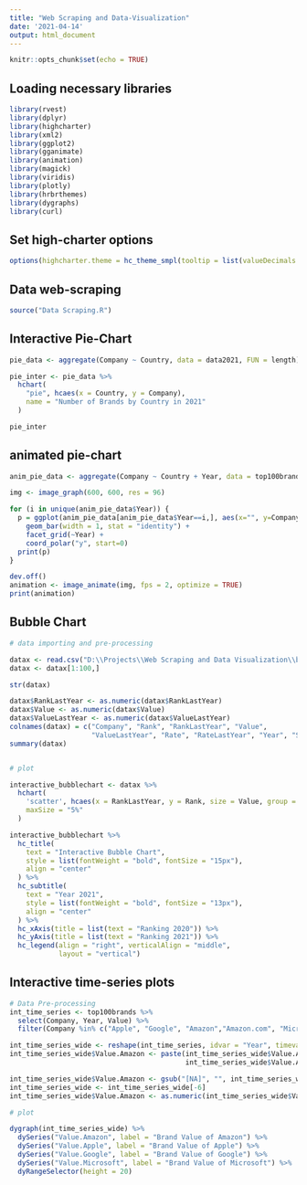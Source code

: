 ---
title: "Web Scraping and Data-Visualization"
date: '2021-04-14'
output: html_document
---

```{r setup, include=FALSE}
knitr::opts_chunk$set(echo = TRUE)
```

## Loading necessary libraries
```{r message=FALSE, warning=FALSE}
library(rvest)
library(dplyr)
library(highcharter) 
library(xml2)
library(ggplot2)
library(gganimate)
library(animation)
library(magick)
library(viridis)
library(plotly)
library(hrbrthemes)
library(dygraphs)
library(curl)
```

## Set high-charter options
```{r message=FALSE, warning=FALSE}
options(highcharter.theme = hc_theme_smpl(tooltip = list(valueDecimals = 2)))
```

## Data web-scraping
```{r message=FALSE, warning=FALSE}
source("Data Scraping.R")
```

## Interactive Pie-Chart
```{r message=FALSE, warning=FALSE}
pie_data <- aggregate(Company ~ Country, data = data2021, FUN = length)  

pie_inter <- pie_data %>%
  hchart(
    "pie", hcaes(x = Country, y = Company),
    name = "Number of Brands by Country in 2021"
  )

pie_inter
```

## animated pie-chart
```{r message=FALSE, warning=FALSE}
anim_pie_data <- aggregate(Company ~ Country + Year, data = top100brands, FUN = length)

img <- image_graph(600, 600, res = 96)

for (i in unique(anim_pie_data$Year)) {
  p = ggplot(anim_pie_data[anim_pie_data$Year==i,], aes(x="", y=Company, fill= Country, frame=Year))+
    geom_bar(width = 1, stat = "identity") + 
    facet_grid(~Year) +
    coord_polar("y", start=0) 
  print(p)
}

dev.off()
animation <- image_animate(img, fps = 2, optimize = TRUE)
print(animation)
```

## Bubble Chart
```{r message=FALSE, warning=FALSE}
# data importing and pre-processing

datax <- read.csv("D:\\Projects\\Web Scraping and Data Visualization\\book3.csv")
datax <- datax[1:100,]

str(datax)

datax$RankLastYear <- as.numeric(datax$RankLastYear)
datax$Value <- as.numeric(datax$Value)
datax$ValueLastYear <- as.numeric(datax$ValueLastYear)
colnames(datax) = c("Company", "Rank", "RankLastYear", "Value",
                    "ValueLastYear", "Rate", "RateLastYear", "Year", "Sector")
summary(datax)


# plot

interactive_bubblechart <- datax %>% 
  hchart(
    'scatter', hcaes(x = RankLastYear, y = Rank, size = Value, group = Sector),
    maxSize = "5%"
  )

interactive_bubblechart %>%
  hc_title(
    text = "Interactive Bubble Chart",
    style = list(fontWeight = "bold", fontSize = "15px"),
    align = "center"
  ) %>% 
  hc_subtitle(
    text = "Year 2021", 
    style = list(fontWeight = "bold", fontSize = "13px"),
    align = "center"
  ) %>%
  hc_xAxis(title = list(text = "Ranking 2020")) %>%
  hc_yAxis(title = list(text = "Ranking 2021")) %>%
  hc_legend(align = "right", verticalAlign = "middle", 
            layout = "vertical") 
```

## Interactive time-series plots
```{r message=FALSE, warning=FALSE}
# Data Pre-processing
int_time_series <- top100brands %>%
  select(Company, Year, Value) %>%
  filter(Company %in% c("Apple", "Google", "Amazon","Amazon.com", "Microsoft"))

int_time_series_wide <- reshape(int_time_series, idvar = "Year", timevar = "Company", direction = "wide")
int_time_series_wide$Value.Amazon <- paste(int_time_series_wide$Value.Amazon,
                                           int_time_series_wide$Value.Amazon.com, sep="")

int_time_series_wide$Value.Amazon <- gsub("[NA]", "", int_time_series_wide$Value.Amazon)
int_time_series_wide <- int_time_series_wide[-6]
int_time_series_wide$Value.Amazon <- as.numeric(int_time_series_wide$Value.Amazon)

# plot

dygraph(int_time_series_wide) %>%
  dySeries("Value.Amazon", label = "Brand Value of Amazon") %>%
  dySeries("Value.Apple", label = "Brand Value of Apple") %>%
  dySeries("Value.Google", label = "Brand Value of Google") %>%
  dySeries("Value.Microsoft", label = "Brand Value of Microsoft") %>%
  dyRangeSelector(height = 20)
```



